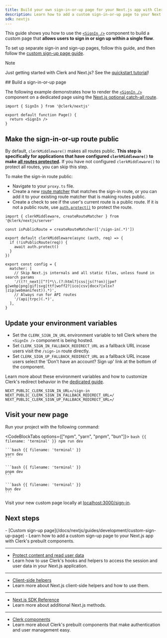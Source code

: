 ```yaml
---
title: Build your own sign-in-or-up page for your Next.js app with Clerk
description: Learn how to add a custom sign-in-or-up page to your Next.js app with Clerk's prebuilt components.
sdk: nextjs
---
```


This guide shows you how to use the [`<SignIn />`](/docs/reference/components/authentication/sign-in) component to build a custom page that **allows users to sign in or sign up within a single flow**.

To set up separate sign-in and sign-up pages, follow this guide, and then follow the [custom sign-up page guide](/docs/nextjs/guides/development/custom-sign-up-page).

> [!NOTE]
> Just getting started with Clerk and Next.js? See the [quickstart tutorial](/docs/nextjs/getting-started/quickstart)!

<Steps>
  ## Build a sign-in-or-up page

  The following example demonstrates how to render the [`<SignIn />`](/docs/reference/components/authentication/sign-in) component on a dedicated page using the [Next.js optional catch-all route](https://nextjs.org/docs/pages/building-your-application/routing/dynamic-routes#catch-all-segments).

  ```tsx {{ filename: 'app/sign-in/[[...sign-in]]/page.tsx' }}
  import { SignIn } from '@clerk/nextjs'

  export default function Page() {
    return <SignIn />
  }
  ```

  ## Make the sign-in-or-up route public

  By default, `clerkMiddleware()` makes all routes public. **This step is specifically for applications that have configured `clerkMiddleware()` to make [all routes protected](/docs/reference/nextjs/clerk-middleware#protect-all-routes).** If you have not configured `clerkMiddleware()` to protect all routes, you can skip this step.

  <Include src="_partials/nextjs/nextjs-16-callout" />

  To make the sign-in route public:

  - Navigate to your `proxy.ts` file.
  - Create a new [route matcher](/docs/reference/nextjs/clerk-middleware#create-route-matcher) that matches the sign-in route, or you can add it to your existing route matcher that is making routes public.
  - Create a check to see if the user's current route is a public route. If it is not a public route, use [`auth.protect()`](/docs/reference/nextjs/app-router/auth#auth-protect) to protect the route.

  ```tsx {{ filename: 'proxy.ts' }}
  import { clerkMiddleware, createRouteMatcher } from '@clerk/nextjs/server'

  const isPublicRoute = createRouteMatcher(['/sign-in(.*)'])

  export default clerkMiddleware(async (auth, req) => {
    if (!isPublicRoute(req)) {
      await auth.protect()
    }
  })

  export const config = {
    matcher: [
      // Skip Next.js internals and all static files, unless found in search params
      '/((?!_next|[^?]*\\.(?:html?|css|js(?!on)|jpe?g|webp|png|gif|svg|ttf|woff2?|ico|csv|docx?|xlsx?|zip|webmanifest)).*)',
      // Always run for API routes
      '/(api|trpc)(.*)',
    ],
  }
  ```

  ## Update your environment variables

  - Set the `CLERK_SIGN_IN_URL` environment variable to tell Clerk where the `<SignIn />` component is being hosted.
  - Set `CLERK_SIGN_IN_FALLBACK_REDIRECT_URL` as a fallback URL incase users visit the `/sign-in` route directly.
  - Set `CLERK_SIGN_UP_FALLBACK_REDIRECT_URL` as a fallback URL incase users select the 'Don't have an account? Sign up' link at the bottom of the component.

  Learn more about these environment variables and how to customize Clerk's redirect behavior in the [dedicated guide](/docs/guides/development/customize-redirect-urls).

  ```env {{ filename: '.env' }}
  NEXT_PUBLIC_CLERK_SIGN_IN_URL=/sign-in
  NEXT_PUBLIC_CLERK_SIGN_IN_FALLBACK_REDIRECT_URL=/
  NEXT_PUBLIC_CLERK_SIGN_UP_FALLBACK_REDIRECT_URL=/
  ```

  ## Visit your new page

  Run your project with the following command:

  <CodeBlockTabs options={["npm", "yarn", "pnpm", "bun"]}>
    ```bash {{ filename: 'terminal' }}
    npm run dev
    ```

    ```bash {{ filename: 'terminal' }}
    yarn dev
    ```

    ```bash {{ filename: 'terminal' }}
    pnpm dev
    ```

    ```bash {{ filename: 'terminal' }}
    bun dev
    ```
  </CodeBlockTabs>

  Visit your new custom page locally at [localhost:3000/sign-in](http://localhost:3000/sign-in).
</Steps>

## Next steps

<Cards>
  - [Custom sign-up page](/docs/nextjs/guides/development/custom-sign-up-page)
  - Learn how to add a custom sign-up page to your Next.js app with Clerk's prebuilt components.

  ---

  - [Protect content and read user data](/docs/nextjs/guides/users/reading)
  - Learn how to use Clerk's hooks and helpers to access the session and user data in your Next.js application.

  ---

  - [Client-side helpers](/docs/reference/nextjs/overview#client-side-helpers)
  - Learn more about Next.js client-side helpers and how to use them.

  ---

  - [Next.js SDK Reference](/docs/reference/nextjs/overview)
  - Learn more about additional Next.js methods.

  ---

  - [Clerk components](/docs/reference/components/overview)
  - Learn more about Clerk's prebuilt components that make authentication and user management easy.
</Cards>
